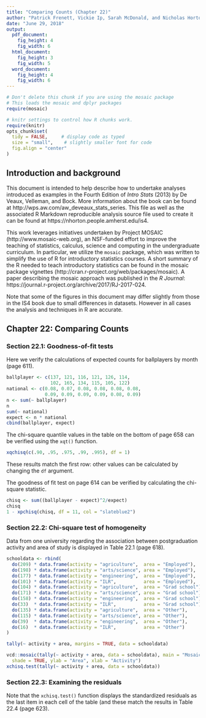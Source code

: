 ```yaml
---
title: "Comparing Counts (Chapter 22)"
author: "Patrick Frenett, Vickie Ip, Sarah McDonald, and Nicholas Horton (nhorton@amherst.edu)"
date: "June 29, 2018"
output: 
  pdf_document:
    fig_height: 4
    fig_width: 6
  html_document:
    fig_height: 3
    fig_width: 5
  word_document:
    fig_height: 4
    fig_width: 6
---
```

  
  
```r
# Don't delete this chunk if you are using the mosaic package
# This loads the mosaic and dplyr packages
require(mosaic)
```

```r
# knitr settings to control how R chunks work.
require(knitr)
opts_chunk$set(
  tidy = FALSE,     # display code as typed
  size = "small",    # slightly smaller font for code
  fig.align = "center"
)
```

## Introduction and background 

This document is intended to help describe how to undertake analyses introduced 
as examples in the Fourth Edition of *Intro Stats* (2013) by De Veaux, Velleman, and Bock.
More information about the book can be found at http://wps.aw.com/aw_deveaux_stats_series.  This
file as well as the associated R Markdown reproducible analysis source file used to create it can be found at https://nhorton.people.amherst.edu/is4.

This work leverages initiatives undertaken by Project MOSAIC (http://www.mosaic-web.org), an NSF-funded effort to improve the teaching of statistics, calculus, science and computing in the undergraduate curriculum. In particular, we utilize the `mosaic` package, which was written to simplify the use of R for introductory statistics courses. A short summary of the R needed to teach introductory statistics can be found in the mosaic package vignettes (http://cran.r-project.org/web/packages/mosaic). A paper describing the mosaic approach was published in the *R Journal*: https://journal.r-project.org/archive/2017/RJ-2017-024.

Note that some of the figures in this document may differ slightly from those in the IS4 book due to small differences in datasets. However in all cases the analysis and techniques in R are accurate.

## Chapter 22: Comparing Counts

### Section 22.1: Goodness-of-fit tests

Here we verify the calculations of expected counts for
ballplayers by month (page 611).
```r
ballplayer <- c(137, 121, 116, 121, 126, 114, 
                102, 165, 134, 115, 105, 122)
national <- c(0.08, 0.07, 0.08, 0.08, 0.08, 0.08,
              0.09, 0.09, 0.09, 0.09, 0.08, 0.09)
n <- sum(~ ballplayer)
n
sum(~ national)
expect <- n * national
cbind(ballplayer, expect)
```

The chi-square quantile values in the table on the bottom of page 658 can be verified using the `xqt()` function.
```r
xqchisq(c(.90, .95, .975, .99, .995), df = 1)
```
These results match the first row: other values can be calculated by changing the
`df` argument.

The goodness of fit test on page 614 can be verified by calculating the
chi-square statistic.

```r
chisq <- sum((ballplayer - expect)^2/expect)
chisq
1 - xpchisq(chisq, df = 11, col = "slateblue2")
```

### Section 22.2: Chi-square test of homogeneity

Data from one university regarding
the association between postgraduation activity and area of study
is displayed in Table 22.1 (page 618).  

```r
schooldata <- rbind(
  do(209) * data.frame(activity = "agriculture",  area = "Employed"),
  do(198) * data.frame(activity = "arts/science", area = "Employed"),
  do(177) * data.frame(activity = "engineering",  area = "Employed"), 
  do(101) * data.frame(activity = "ILR",          area = "Employed"),
  do(104) * data.frame(activity = "agriculture",  area = "Grad school"),
  do(171) * data.frame(activity = "arts/science", area = "Grad school"),
  do(158) * data.frame(activity = "engineering",  area = "Grad school"), 
  do(33)  * data.frame(activity = "ILR",          area = "Grad school"),
  do(135) * data.frame(activity = "agriculture",  area = "Other"),
  do(115) * data.frame(activity = "arts/science", area = "Other"),
  do(39)  * data.frame(activity = "engineering",  area = "Other"), 
  do(16)  * data.frame(activity = "ILR",          area = "Other")
)

tally(~ activity + area, margins = TRUE, data = schooldata)
```

```r
vcd::mosaic(tally(~ activity + area, data = schooldata), main = "Mosaicplot of Activity by area",
  shade = TRUE, ylab = "Area", xlab = "Activity")
xchisq.test(tally(~ activity + area, data = schooldata))
```


### Section 22.3: Examining the residuals

Note that the `xchisq.test()` function displays the standardized
residuals as the last item in each cell of the table (and these
match the results in Table 22.4 (page 623).  
